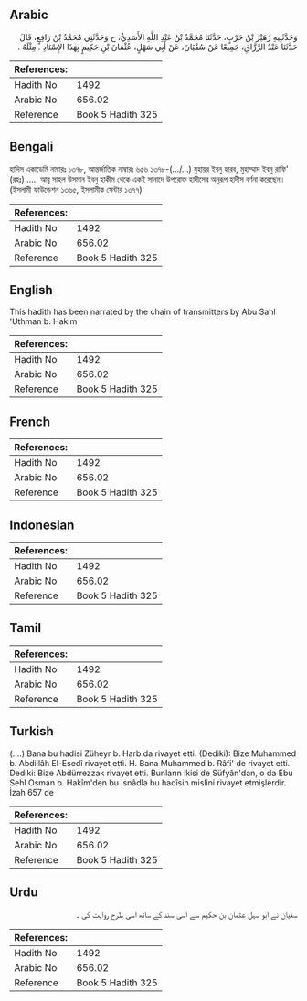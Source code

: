 ## Arabic


<div dir="rtl" lang="ar" style={{fontSize:'larger',backgroundColor:'#f8f9fa',padding:20}}>
وَحَدَّثَنِيهِ زُهَيْرُ بْنُ حَرْبٍ، حَدَّثَنَا مُحَمَّدُ بْنُ عَبْدِ اللَّهِ الأَسَدِيُّ، ح وَحَدَّثَنِي مُحَمَّدُ بْنُ رَافِعٍ، قَالَ حَدَّثَنَا عَبْدُ الرَّزَّاقِ، جَمِيعًا عَنْ سُفْيَانَ، عَنْ أَبِي سَهْلٍ، عُثْمَانَ بْنِ حَكِيمٍ بِهَذَا الإِسْنَادِ ‏.‏ مِثْلَهُ ‏.‏
</div>
<div style={{backgroundColor:'#f8f9fa',padding:20, marginBottom: 10}}><table> <thead> <tr> <th>References:</th> <th></th> </tr> </thead> <tbody><tr><td>Hadith No</td><td>1492</td></tr><tr><td>Arabic No</td><td>656.02</td></tr><tr><td>Reference</td><td>Book 5 Hadith 325</td></tr></tbody></table></div>

## Bengali


<div dir="ltr" lang="bn" style={{fontSize:'larger',backgroundColor:'#f8f9fa',padding:20}}>
হাদিস একাডেমি নাম্বারঃ ১৩৭৮, আন্তর্জাতিক নাম্বারঃ ৬৫৬ ১৩৭৮-(.../...) যুহায়র ইবনু হারব, মুহাম্মাদ ইবনু রাফি' (রহঃ) ..... আবূ সাহল উসমান ইবনু হাকীম থেকে একই সানাদে উপরোক্ত হাদীসের অনুরূপ হাদীস বর্ণনা করেছেন। (ইসলামী ফাউন্ডেশন ১৩৬৫, ইসলামীক সেন্টার ১৩৭৭)
</div>
<div style={{backgroundColor:'#f8f9fa',padding:20, marginBottom: 10}}><table> <thead> <tr> <th>References:</th> <th></th> </tr> </thead> <tbody><tr><td>Hadith No</td><td>1492</td></tr><tr><td>Arabic No</td><td>656.02</td></tr><tr><td>Reference</td><td>Book 5 Hadith 325</td></tr></tbody></table></div>

## English


<div dir="ltr" lang="en" style={{fontSize:'larger',backgroundColor:'#f8f9fa',padding:20}}>
This hadith has been narrated by the chain of transmitters by Abu Sahl 'Uthman b. Hakim
</div>
<div style={{backgroundColor:'#f8f9fa',padding:20, marginBottom: 10}}><table> <thead> <tr> <th>References:</th> <th></th> </tr> </thead> <tbody><tr><td>Hadith No</td><td>1492</td></tr><tr><td>Arabic No</td><td>656.02</td></tr><tr><td>Reference</td><td>Book 5 Hadith 325</td></tr></tbody></table></div>

## French


<div dir="ltr" lang="fr" style={{fontSize:'larger',backgroundColor:'#f8f9fa',padding:20}}>

</div>
<div style={{backgroundColor:'#f8f9fa',padding:20, marginBottom: 10}}><table> <thead> <tr> <th>References:</th> <th></th> </tr> </thead> <tbody><tr><td>Hadith No</td><td>1492</td></tr><tr><td>Arabic No</td><td>656.02</td></tr><tr><td>Reference</td><td>Book 5 Hadith 325</td></tr></tbody></table></div>

## Indonesian


<div dir="ltr" lang="id" style={{fontSize:'larger',backgroundColor:'#f8f9fa',padding:20}}>

</div>
<div style={{backgroundColor:'#f8f9fa',padding:20, marginBottom: 10}}><table> <thead> <tr> <th>References:</th> <th></th> </tr> </thead> <tbody><tr><td>Hadith No</td><td>1492</td></tr><tr><td>Arabic No</td><td>656.02</td></tr><tr><td>Reference</td><td>Book 5 Hadith 325</td></tr></tbody></table></div>

## Tamil


<div dir="ltr" lang="ta" style={{fontSize:'larger',backgroundColor:'#f8f9fa',padding:20}}>

</div>
<div style={{backgroundColor:'#f8f9fa',padding:20, marginBottom: 10}}><table> <thead> <tr> <th>References:</th> <th></th> </tr> </thead> <tbody><tr><td>Hadith No</td><td>1492</td></tr><tr><td>Arabic No</td><td>656.02</td></tr><tr><td>Reference</td><td>Book 5 Hadith 325</td></tr></tbody></table></div>

## Turkish


<div dir="ltr" lang="tr" style={{fontSize:'larger',backgroundColor:'#f8f9fa',padding:20}}>
(….) Bana bu hadisi Züheyr b. Harb da rivayet etti. (Dediki): Bize Muhammed b. Abdillâh El-Esedî rivayet etti. H. Bana Muhammed b. Râfi' de rivayet etti. Dediki: Bize Abdürrezzak rivayet etti. Bunların ikisi de Süfyân'dan, o da Ebu Sehl Osman b. Hakîm'den bu isnâdla bu hadîsin mislini rivayet etmişlerdir. İzah 657 de
</div>
<div style={{backgroundColor:'#f8f9fa',padding:20, marginBottom: 10}}><table> <thead> <tr> <th>References:</th> <th></th> </tr> </thead> <tbody><tr><td>Hadith No</td><td>1492</td></tr><tr><td>Arabic No</td><td>656.02</td></tr><tr><td>Reference</td><td>Book 5 Hadith 325</td></tr></tbody></table></div>

## Urdu


<div dir="rtl" lang="ur" style={{fontSize:'larger',backgroundColor:'#f8f9fa',padding:20}}>
سفیان نے ابو سہل عثمان بن حکیم سے اسی سند کے ساتھ اسی طرح روایت کی ۔
</div>
<div style={{backgroundColor:'#f8f9fa',padding:20, marginBottom: 10}}><table> <thead> <tr> <th>References:</th> <th></th> </tr> </thead> <tbody><tr><td>Hadith No</td><td>1492</td></tr><tr><td>Arabic No</td><td>656.02</td></tr><tr><td>Reference</td><td>Book 5 Hadith 325</td></tr></tbody></table></div>